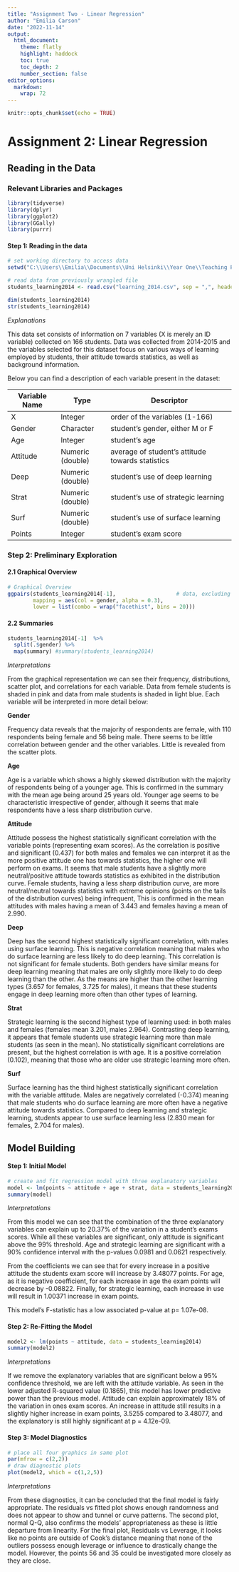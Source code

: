 ```yaml
---
title: "Assignment Two - Linear Regression"
author: "Emilia Carson"
date: "2022-11-14"
output: 
  html_document:
    theme: flatly
    highlight: haddock
    toc: true
    toc_depth: 2
    number_section: false
editor_options: 
  markdown: 
    wrap: 72
---
```


```r
knitr::opts_chunk$set(echo = TRUE)
```

# Assignment 2: Linear Regression

## Reading in the Data

### Relevant Libraries and Packages

```r
library(tidyverse)
library(dplyr)
library(ggplot2) 
library(GGally)            
library(purrr)
```

#### Step 1: Reading in the data

```r
# set working directory to access data
setwd("C:\\Users\\Emilia\\Documents\\Uni Helsinki\\Year One\\Teaching Period 2\\Open Data Science\\IODS-project_2022\\data")

# read data from previously wrangled file 
students_learning2014 <- read.csv("learning_2014.csv", sep = ",", header = TRUE)
```

```r
dim(students_learning2014)
str(students_learning2014)
```

*Explanations*

This data set consists of information on 7 variables (X is merely an ID
variable) collected on 166 students. Data was collected from 2014-2015
and the variables selected for this dataset focus on various ways of
learning employed by students, their attitude towards statistics, as
well as background information.

Below you can find a description of each variable present in the
dataset:

| Variable Name | Type             | Descriptor                                       |
|----------------|----------------|----------------------------------------|
| X             | Integer          | order of the variables (1-166)                   |
| Gender        | Character        | student's gender, either M or F                  |
| Age           | Integer          | student's age                                    |
| Attitude      | Numeric (double) | average of student's attitude towards statistics |
| Deep          | Numeric (double) | student's use of deep learning                   |
| Strat         | Numeric (double) | student's use of strategic learning              |
| Surf          | Numeric (double) | student's use of surface learning                |
| Points        | Integer          | student's exam score                             |

### Step 2: Preliminary Exploration

#### 2.1 Graphical Overview

```r
# Graphical Overview 
ggpairs(students_learning2014[-1],                   # data, excluding X
        mapping = aes(col = gender, alpha = 0.3), 
        lower = list(combo = wrap("facethist", bins = 20)))

```

#### 2.2 Summaries

```r
students_learning2014[-1]  %>%
  split(.$gender) %>%
  map(summary) #summary(students_learning2014)
```

*Interpretations*

From the graphical representation we can see their frequency,
distributions, scatter plot, and correlations for each variable. Data
from female students is shaded in pink and data from male students is
shaded in light blue. Each variable will be interpreted in more detail
below:

**Gender**

Frequency data reveals that the majority of respondents are female, with
110 respondents being female and 56 being male. There seems to be little
correlation between gender and the other variables. Little is revealed
from the scatter plots.

**Age**

Age is a variable which shows a highly skewed distribution with the
majority of respondents being of a younger age. This is confirmed in the
summary with the mean age being around 25 years old. Younger age seems
to be characteristic irrespective of gender, although it seems that male
respondents have a less sharp distribution curve.

**Attitude**

Attitude possess the highest statistically significant correlation with
the variable points (representing exam scores). As the correlation is
positive and significant (0.437) for both males and females we can
interpret it as the more positive attitude one has towards statistics,
the higher one will perform on exams. It seems that male students have a
slightly more neutral/positive attitude towards statistics as exhibited
in the distribution curve. Female students, having a less sharp
distribution curve, are more neutral/neutral towards statistics with
extreme opinions (points on the tails of the distribution curves) being
infrequent, This is confirmed in the mean attitudes with males having a
mean of 3.443 and females having a mean of 2.990.

**Deep**

Deep has the second highest statistically significant correlation, with
males using surface learning. This is negative correlation meaning that
males who do surface learning are less likely to do deep learning. This
correlation is not significant for female students. Both genders have
similar means for deep learning meaning that males are only slightly
more likely to do deep learning than the other. As the means are higher
than the other learning types (3.657 for females, 3.725 for males), it
means that these students engage in deep learning more often than other
types of learning.

**Strat**

Strategic learning is the second highest type of learning used: in both
males and females (females mean 3.201, males 2.964). Contrasting deep
learning, it appears that female students use strategic learning more
than male students (as seen in the mean). No statistically significant
correlations are present, but the highest correlation is with age. It is
a positive correlation (0.102), meaning that those who are older use
strategic learning more often.

**Surf**

Surface learning has the third highest statistically significant
correlation with the variable attitude. Males are negatively correlated
(-0.374) meaning that male students who do surface learning are more
often have a negative attitude towards statistics. Compared to deep
learning and strategic learning, students appear to use surface learning
less (2.830 mean for females, 2.704 for males).

## Model Building 

#### Step 1: Initial Model 

```r
# create and fit regression model with three explanatory variables 
model <- lm(points ~ attitude + age + strat, data = students_learning2014)
summary(model)
```

*Interpretations*

From this model we can see that the combination of the three explanatory
variables can explain up to 20.37% of the variation in a student's exams
scores. While all these variables are significant, only attitude is
significant above the 99% threshold. Age and strategic learning are
significant with a 90% confidence interval with the p-values 0.0981 and
0.0621 respectively.

From the coefficients we can see that for every increase in a positive
attitude the students exam score will increase by 3.48077 points. For
age, as it is negative coefficient, for each increase in age the exam
points will decrease by -0.08822. Finally, for strategic learning, each
increase in use will result in 1.00371 increase in exam points.

This model's F-statistic has a low associated p-value at p= 1.07e-08.

#### Step 2: Re-Fitting the Model

```r
model2 <- lm(points ~ attitude, data = students_learning2014)
summary(model2)
```

*Interpretations*

If we remove the explanatory variables that are significant below a 95%
confidence threshold, we are left with the attitude variable. As seen in
the lower adjusted R-squared value (0.1865), this model has lower
predictive power than the previous model. Attitude can explain
approximately 18% of the variation in ones exam scores. An increase in
attitude still results in a slightly higher increase in exam points,
3.5255 compared to 3.48077, and the explanatory is still highly
significant at p = 4.12e-09.

#### Step 3: Model Diagnostics

```r
# place all four graphics in same plot
par(mfrow = c(2,2))
# draw diagnostic plots 
plot(model2, which = c(1,2,5))

```

*Interpretations*

From these diagnostics, it can be concluded that the final model is
fairly appropriate. The residuals vs fitted plot shows enough randomness
and does not appear to show and tunnel or curve patterns. The second
plot, normal Q-Q, also confirms the models' appropriateness as these is
little departure from linearity. For the final plot, Residuals vs
Leverage, it looks like no points are outside of Cook's distance meaning
that none of the outliers possess enough leverage or influence to
drastically change the model. However, the points 56 and 35 could be
investigated more closely as they are close.
